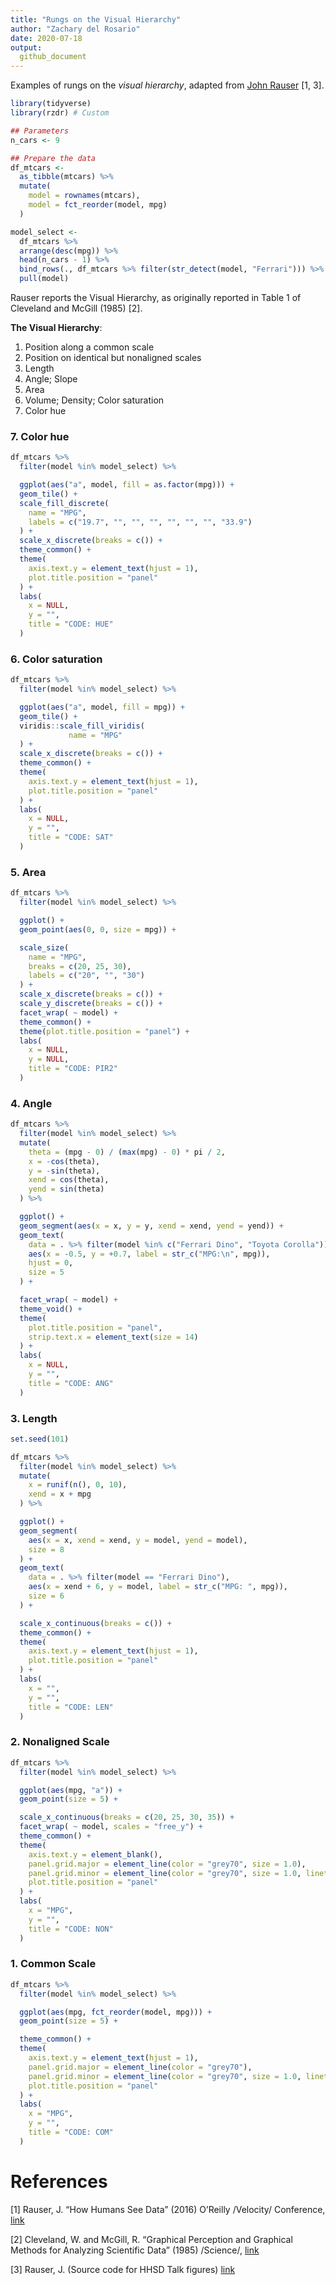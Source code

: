 ```yaml
---
title: "Rungs on the Visual Hierarchy"
author: "Zachary del Rosario"
date: 2020-07-18
output:
  github_document
---
```


Examples of rungs on the *visual hierarchy*, adapted from [John
Rauser](https://www.youtube.com/watch?v=fSgEeI2Xpdc&list=PLluqivwOH1ouKkbM0c6x-g7DQnXF0UmC0&index=37&t=0s) [1, 3].

```r
library(tidyverse)
library(rzdr) # Custom

## Parameters
n_cars <- 9

## Prepare the data
df_mtcars <-
  as_tibble(mtcars) %>%
  mutate(
    model = rownames(mtcars),
    model = fct_reorder(model, mpg)
  )

model_select <-
  df_mtcars %>%
  arrange(desc(mpg)) %>%
  head(n_cars - 1) %>%
  bind_rows(., df_mtcars %>% filter(str_detect(model, "Ferrari"))) %>%
  pull(model)
```

Rauser reports the Visual Hierarchy, as originally reported in Table 1 of Cleveland and McGill (1985) [2].

**The Visual Hierarchy**:

1. Position along a common scale
2. Position on identical but nonaligned scales
3. Length
4. Angle; Slope
5. Area
6. Volume; Density; Color saturation
7. Color hue

### 7. Color hue
<!-- ------------------------- -->

```r
df_mtcars %>%
  filter(model %in% model_select) %>%

  ggplot(aes("a", model, fill = as.factor(mpg))) +
  geom_tile() +
  scale_fill_discrete(
    name = "MPG",
    labels = c("19.7", "", "", "", "", "", "", "33.9")
  ) +
  scale_x_discrete(breaks = c()) +
  theme_common() +
  theme(
    axis.text.y = element_text(hjust = 1),
    plot.title.position = "panel"
  ) +
  labs(
    x = NULL,
    y = "",
    title = "CODE: HUE"
  )
```

### 6. Color saturation
<!-- ------------------------- -->

```r
df_mtcars %>%
  filter(model %in% model_select) %>%

  ggplot(aes("a", model, fill = mpg)) +
  geom_tile() +
  viridis::scale_fill_viridis(
             name = "MPG"
  ) +
  scale_x_discrete(breaks = c()) +
  theme_common() +
  theme(
    axis.text.y = element_text(hjust = 1),
    plot.title.position = "panel"
  ) +
  labs(
    x = NULL,
    y = "",
    title = "CODE: SAT"
  )
```

### 5. Area
<!-- ------------------------- -->

```r
df_mtcars %>%
  filter(model %in% model_select) %>%

  ggplot() +
  geom_point(aes(0, 0, size = mpg)) +

  scale_size(
    name = "MPG",
    breaks = c(20, 25, 30),
    labels = c("20", "", "30")
  ) +
  scale_x_discrete(breaks = c()) +
  scale_y_discrete(breaks = c()) +
  facet_wrap( ~ model) +
  theme_common() +
  theme(plot.title.position = "panel") +
  labs(
    x = NULL,
    y = NULL,
    title = "CODE: PIR2"
  )
```

### 4. Angle
<!-- ------------------------- -->

```r
df_mtcars %>%
  filter(model %in% model_select) %>%
  mutate(
    theta = (mpg - 0) / (max(mpg) - 0) * pi / 2,
    x = -cos(theta),
    y = -sin(theta),
    xend = cos(theta),
    yend = sin(theta)
  ) %>%

  ggplot() +
  geom_segment(aes(x = x, y = y, xend = xend, yend = yend)) +
  geom_text(
    data = . %>% filter(model %in% c("Ferrari Dino", "Toyota Corolla")),
    aes(x = -0.5, y = +0.7, label = str_c("MPG:\n", mpg)),
    hjust = 0,
    size = 5
  ) +

  facet_wrap( ~ model) +
  theme_void() +
  theme(
    plot.title.position = "panel",
    strip.text.x = element_text(size = 14)
  ) +
  labs(
    x = NULL,
    y = "",
    title = "CODE: ANG"
  )
```

### 3. Length
<!-- ------------------------- -->

```r
set.seed(101)

df_mtcars %>%
  filter(model %in% model_select) %>%
  mutate(
    x = runif(n(), 0, 10),
    xend = x + mpg
  ) %>%

  ggplot() +
  geom_segment(
    aes(x = x, xend = xend, y = model, yend = model),
    size = 8
  ) +
  geom_text(
    data = . %>% filter(model == "Ferrari Dino"),
    aes(x = xend + 6, y = model, label = str_c("MPG: ", mpg)),
    size = 6
  ) +

  scale_x_continuous(breaks = c()) +
  theme_common() +
  theme(
    axis.text.y = element_text(hjust = 1),
    plot.title.position = "panel"
  ) +
  labs(
    x = "",
    y = "",
    title = "CODE: LEN"
  )
```

### 2. Nonaligned Scale
<!-- ------------------------- -->

```r
df_mtcars %>%
  filter(model %in% model_select) %>%

  ggplot(aes(mpg, "a")) +
  geom_point(size = 5) +

  scale_x_continuous(breaks = c(20, 25, 30, 35)) +
  facet_wrap( ~ model, scales = "free_y") +
  theme_common() +
  theme(
    axis.text.y = element_blank(),
    panel.grid.major = element_line(color = "grey70", size = 1.0),
    panel.grid.minor = element_line(color = "grey70", size = 1.0, linetype = "dotted"),
    plot.title.position = "panel"
  ) +
  labs(
    x = "MPG",
    y = "",
    title = "CODE: NON"
  )
```

### 1. Common Scale
<!-- ------------------------- -->

```r
df_mtcars %>%
  filter(model %in% model_select) %>%

  ggplot(aes(mpg, fct_reorder(model, mpg))) +
  geom_point(size = 5) +

  theme_common() +
  theme(
    axis.text.y = element_text(hjust = 1),
    panel.grid.major = element_line(color = "grey70"),
    panel.grid.minor = element_line(color = "grey70", size = 1.0, linetype = "dotted"),
    plot.title.position = "panel"
  ) +
  labs(
    x = "MPG",
    y = "",
    title = "CODE: COM"
  )
```

# References
<!-- -------------------------------------------------- -->

[1] Rauser, J. "How Humans See Data" (2016) O'Reilly /Velocity/ Conference, [link](https://www.youtube.com/watch?v=fSgEeI2Xpdc&list=PLluqivwOH1ouKkbM0c6x-g7DQnXF0UmC0&index=37&t=0s)

[2] Cleveland, W. and McGill, R. "Graphical Perception and Graphical Methods for Analyzing Scientific Data" (1985) /Science/, [link](https://science.sciencemag.org/content/sci/229/4716/828.full.pdf?casa_token=4pt5ELGRLRoAAAAA:luBCd_iaZVsAHQb08TYo2JZmx0LJ-WG0xTbXk1By6NSrazi7I804pXGq2XIjEeeHeROfcTyEj0nA)

[3] Rauser, J. (Source code for HHSD Talk figures) [link](https://github.com/jrauser/writing/blob/master/how_humans_see_data/hhsd_notes.Rmd)
